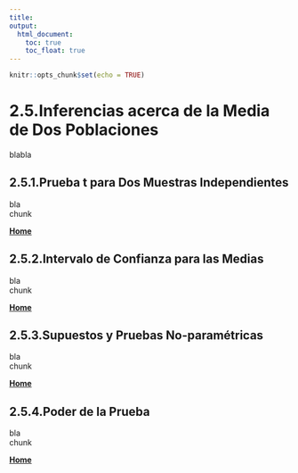 ```yaml
---
title:
output:
  html_document:
    toc: true
    toc_float: true
---
```


```r
knitr::opts_chunk$set(echo = TRUE)
```

# 2.5.Inferencias acerca de la Media de Dos Poblaciones

blabla  

## 2.5.1.Prueba t para Dos Muestras Independientes

bla  
chunk  

[  __Home__](https://dsfernandez.github.io/bioestadisticas/index.html)

## 2.5.2.Intervalo de Confianza para las Medias

bla  
chunk  

[  __Home__](https://dsfernandez.github.io/bioestadisticas/index.html)

## 2.5.3.Supuestos y Pruebas No-paramétricas

bla  
chunk  

[  __Home__](https://dsfernandez.github.io/bioestadisticas/index.html)

## 2.5.4.Poder de la Prueba

bla  
chunk  

[  __Home__](https://dsfernandez.github.io/bioestadisticas/index.html)

